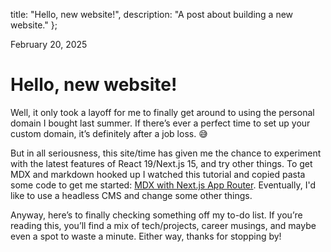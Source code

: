   title: "Hello, new website!",
  description: "A post about building a new website."
};

February 20, 2025  
# Hello, new website! 

Well, it only took a layoff for me to finally get around to using the personal domain I bought last summer. If there’s ever a perfect time to set up your custom domain, it’s definitely after a job loss. 😅

But in all seriousness, this site/time has given me the chance to experiment with the latest features of React 19/Next.js 15, and try other things. To get MDX and markdown hooked up I watched this tutorial and copied pasta some code to get me started: [MDX with Next.js App Router](https://youtu.be/34bRv6cQezo?si=vSsoB6tCQvHaHloQ). Eventually, I'd like to use a headless CMS and change some other things.

Anyway, here’s to finally checking something off my to-do list. If you’re reading this, you’ll find a mix of tech/projects, career musings, and maybe even a spot to waste a minute. Either way, thanks for stopping by!
